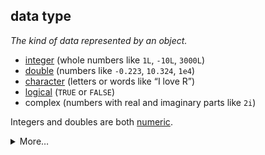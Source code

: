 ## data type

<dfn>The kind of data represented by an object.</dfn>

* [integer](i.html#integer) (whole numbers like `1L`, `-10L`, `3000L`)
* [double](d.html#double) (numbers like `-0.223`, `10.324`, `1e4`)
* [character](c.html#character) (letters or words like "I love R")
* [logical](l.html#logical) (`TRUE` or `FALSE`)
* complex (numbers with real and imaginary parts like `2i`)

Integers and doubles are both [numeric](n.html#numeric).

<details>
  <summary>More...</summary>
  
If you want to know what data type a variable is, use the function `typeof`.

```r
typeof(10)
```

```r
typeof("10")
```

```r
typeof(10L)
```

```r
typeof(10 == 10)
```

```r
typeof(10i)
```

</details>